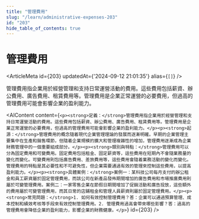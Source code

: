 ```yaml
---
title: "管理費用"
slug: "/learn/administrative-expenses-203"
id: "203"
hide_table_of_contents: true
---
```



# 管理費用

<ArticleMeta id={203} updatedAt={'2024-09-12 21:01:35'} alias={`[]`} />
<div className='border-solid border-b border-t-0 my-4 border-[var(--ifm-color-gray-300)]' />

管理費用指企業用於經營管理和支持日常運營活動的費用。這些費用包括薪資、辦公費用、廣告費用、租賃費用等。管理費用是企業正常運營的必要費用，但過高的管理費用可能會影響企業的盈利能力。

<AIContent content={`<p><strong>定義：</strong>管理費用指企業用於經營管理和支持日常運營活動的費用。這些費用包括薪資、辦公費用、廣告費用、租賃費用等。管理費用是企業正常運營的必要費用，但過高的管理費用可能會影響企業的盈利能力。</p><p><strong>起源：</strong>管理費用的概念隨着現代企業管理理論的發展而逐漸明確。早期的企業管理主要集中在生產和銷售環節，但隨着企業規模的擴大和管理複雜性的增加，管理費用逐漸成為企業財務管理中的一個重要組成部分。</p><p><strong>類別與特點：</strong>管理費用可以分為固定費用和可變費用。固定費用包括租金、固定薪資等，這些費用在短期內不會隨業務量的變化而變化。可變費用則包括廣告費用、差旅費用等，這些費用會隨着業務活動的變化而變化。管理費用的特點是其必要性和不可避免性，但企業需要通過有效的管理來控制這些費用，以提高盈利能力。</p><p><strong>具體案例：</strong>案例一：某科技公司每月支付的辦公租金和員工薪資屬於固定管理費用，而該公司在新產品發佈期間增加的廣告費用和市場推廣費用則屬於可變管理費用。案例二：一家零售企業在節假日期間增加了促銷活動和廣告投放，這些額外的費用屬於可變管理費用，而其日常的店鋪租金和管理人員薪資則屬於固定管理費用。</p><p><strong>常見問題：</strong>1. 如何有效控制管理費用？答：企業可以通過預算管理、成本控制和績效考核等手段來有效控制管理費用。2. 管理費用過高會帶來哪些影響？答：過高的管理費用會降低企業的盈利能力，影響企業的財務健康。</p>`} id={203} />

